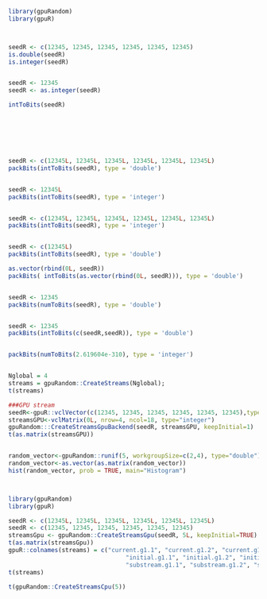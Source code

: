 <!--
%\VignetteEngine{knitr::knitr}
%\VignetteIndexEntry{Create_Streams_GPU}
-->


```r

library(gpuRandom)
library(gpuR)



seedR <- c(12345, 12345, 12345, 12345, 12345, 12345)
is.double(seedR)
is.integer(seedR)


seedR <- 12345
seedR <- as.integer(seedR)

intToBits(seedR)







seedR <- c(12345L, 12345L, 12345L, 12345L, 12345L, 12345L)
packBits(intToBits(seedR), type = 'double')


seedR <- 12345L
packBits(intToBits(seedR), type = 'integer')


seedR <- c(12345L, 12345L, 12345L, 12345L, 12345L, 12345L)
packBits(intToBits(seedR), type = 'integer')


seedR <- c(12345L)
packBits(intToBits(seedR), type = 'double')

as.vector(rbind(0L, seedR))
packBits( intToBits(as.vector(rbind(0L, seedR))), type = 'double')


seedR <- 12345
packBits(numToBits(seedR), type = 'double')


seedR <- 12345
packBits(intToBits(c(seedR,seedR)), type = 'double')


packBits(numToBits(2.619604e-310), type = 'integer')


Nglobal = 4
streams = gpuRandom::CreateStreams(Nglobal);
t(streams)
```







```r


###GPU stream
seedR<-gpuR::vclVector(c(12345, 12345, 12345, 12345, 12345, 12345),type="integer")
streamsGPU<-vclMatrix(0L, nrow=4, ncol=18, type="integer")
gpuRandom:::CreateStreamsGpuBackend(seedR, streamsGPU, keepInitial=1)
t(as.matrix(streamsGPU))


random_vector<-gpuRandom::runif(5, workgroupSize=c(2,4), type="double")
random_vector<-as.vector(as.matrix(random_vector))
hist(random_vector, prob = TRUE, main="Histogram")



library(gpuRandom)
library(gpuR)

seedR <- c(12345L, 12345L, 12345L, 12345L, 12345L, 12345L)
seedR <- c(12345, 12345, 12345, 12345, 12345, 12345)
streamsGpu <- gpuRandom::CreateStreamsGpu(seedR, 5L, keepInitial=TRUE)
t(as.matrix(streamsGpu))
gpuR::colnames(streams) = c("current.g1.1", "current.g1.2", "current.g1.3", "current.g2.1", "current.g2.2", "current.g2.3",
                                 "initial.g1.1", "initial.g1.2", "initial.g1.3", "initial.g2.1", "initial.g2.2", "initial.g2.3",
                                 "substream.g1.1", "substream.g1.2", "substream.g1.3", "substream.g2.1", "substream.g2.2", "substream.g2.3")
t(streams)    

t(gpuRandom::CreateStreamsCpu(5))
```





